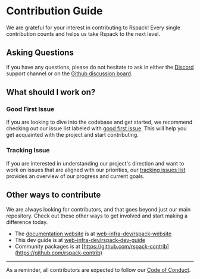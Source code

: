 # Contribution Guide

We are grateful for your interest in contributing to Rspack!
Every single contribution counts and helps us take Rspack to the next level.

## Asking Questions

If you have any questions,
please do not hesitate to ask in either the [Discord](https://discord.gg/79ZZ66GH9E) support channel or on the [Github discussion board](https://github.com/web-infra-dev/rspack/discussions).

## What should I work on?

### Good First Issue

If you are looking to dive into the codebase and get started,
we recommend checking out our issue list labeled with [good first issue](https://github.com/web-infra-dev/rspack/issues?q=is%3Aissue+is%3Aopen+sort%3Aupdated-desc+label%3A%22good+first+issue%22).
This will help you get acquainted with the project and start contributing.

### Tracking Issue

If you are interested in understanding our project's direction and want to work on issues that are aligned with our priorities,
our [tracking issues list](https://github.com/web-infra-dev/rspack/issues?q=is%3Aopen+label%3A%22tracking+issue%22+sort%3Aupdated-desc)
provides an overview of our progress and current goals.

## Other ways to contribute

We are always looking for contributors, and that goes beyond just our main repository.
Check out these other ways to get involved and start making a difference today.

- The [documentation website](https://github.com/web-infra-dev/rspack-website) is at [web-infra-dev/rspack-website](https://github.com/web-infra-dev/rspack-website)
- This dev guide is at [web-infra-dev/rspack-dev-guide](https://github.com/web-infra-dev/rspack-dev-guide)
- Community packages is at [https://github.com/rspack-contrib](https://github.com/rspack-contrib)

---

As a reminder, all contributors are expected to follow our [Code of Conduct](https://github.com/web-infra-dev/rspack/blob/main/CODE_OF_CONDUCT.md).
